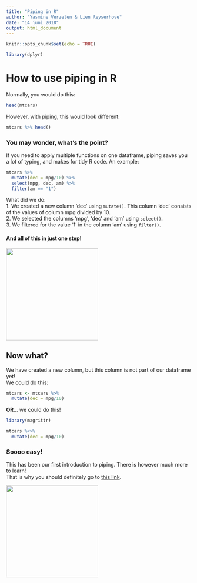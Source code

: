 ```yaml
---
title: "Piping in R"
author: "Yasmine Verzelen & Lien Reyserhove"
date: "14 juni 2018"
output: html_document
---
```


```r
knitr::opts_chunk$set(echo = TRUE)
```

```r
library(dplyr)
```

# How to use piping in R

Normally, you would do this:
```r
head(mtcars)
```

However, with piping, this would look different:
```r
mtcars %>% head()
```

### You may wonder, what's the point?

If you need to apply multiple functions on one dataframe, piping saves you a lot of typing, and makes for tidy R code. An example:
```r
mtcars %>% 
  mutate(dec = mpg/10) %>%
  select(mpg, dec, am) %>%
  filter(am == "1")
```

What did we do:  
 1. We created a new column 'dec' using `mutate()`. This column 'dec' consists of the values of column mpg divided by 10.  
 2. We selected the columns 'mpg', 'dec' and 'am' using `select()`.  
 3. We filtered for the value '1' in the column 'am' using `filter()`.  
 
#### And all of this in **just one step**!

![](images/chiphooray.png){width=250px}

## Now what?

We have created a new column, but this column is not part of our dataframe yet!  
We could do this:
```r
mtcars <- mtcars %>% 
  mutate(dec = mpg/10)
```

**OR**... we could do this!
```r
library(magrittr)

mtcars %<>% 
  mutate(dec = mpg/10)
```

### Soooo easy!  

This has been our first introduction to piping. There is however much more to learn!  
That is why you should definitely go to [this link](https://www.datacamp.com/community/tutorials/pipe-r-tutorial).

![](images/hooraypenguin.jpg){width=250px}